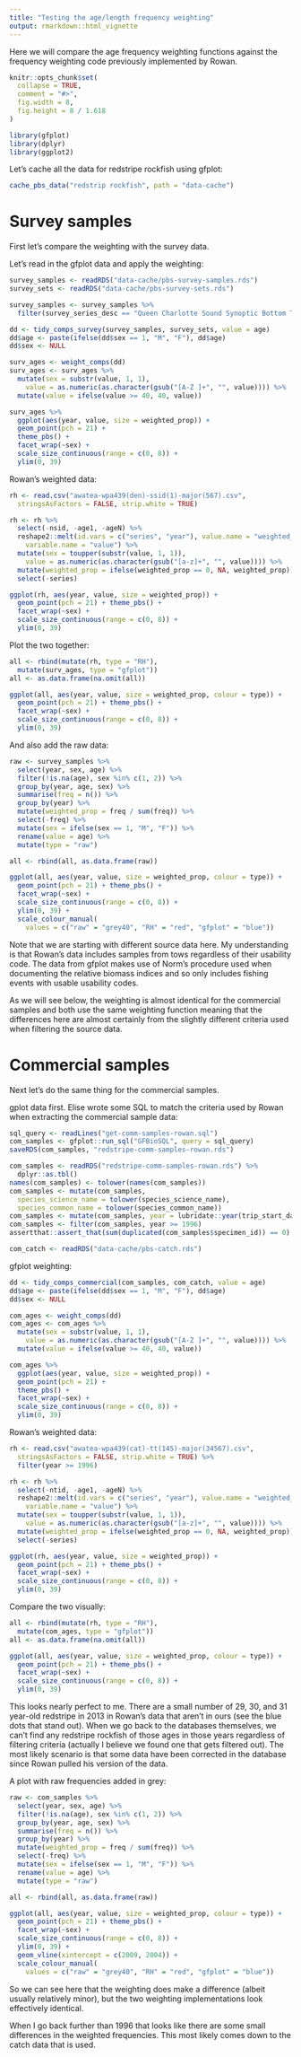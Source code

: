 ```yaml
---
title: "Testing the age/length frequency weighting"
output: rmarkdown::html_vignette
---
```


Here we will compare the age frequency weighting functions against the frequency weighting code previously implemented by Rowan.

```r
knitr::opts_chunk$set(
  collapse = TRUE,
  comment = "#>",
  fig.width = 8,
  fig.height = 8 / 1.618
)
```


```r
library(gfplot)
library(dplyr)
library(ggplot2)
```

Let's cache all the data for redstripe rockfish using gfplot:

```r
cache_pbs_data("redstrip rockfish", path = "data-cache")
```

# Survey samples

First let's compare the weighting with the survey data.

Let's read in the gfplot data and apply the weighting:

```r
survey_samples <- readRDS("data-cache/pbs-survey-samples.rds")
survey_sets <- readRDS("data-cache/pbs-survey-sets.rds")

survey_samples <- survey_samples %>%
  filter(survey_series_desc == "Queen Charlotte Sound Synoptic Bottom Trawl" )

dd <- tidy_comps_survey(survey_samples, survey_sets, value = age)
dd$age <- paste(ifelse(dd$sex == 1, "M", "F"), dd$age)
dd$sex <- NULL

surv_ages <- weight_comps(dd)
surv_ages <- surv_ages %>%
  mutate(sex = substr(value, 1, 1),
    value = as.numeric(as.character(gsub("[A-Z ]+", "", value)))) %>%
  mutate(value = ifelse(value >= 40, 40, value))

surv_ages %>%
  ggplot(aes(year, value, size = weighted_prop)) +
  geom_point(pch = 21) +
  theme_pbs() +
  facet_wrap(~sex) +
  scale_size_continuous(range = c(0, 8)) +
  ylim(0, 39)
```

Rowan's weighted data:

```r
rh <- read.csv("awatea-wpa439(den)-ssid(1)-major(567).csv",
  stringsAsFactors = FALSE, strip.white = TRUE)

rh <- rh %>%
  select(-nsid, -age1, -ageN) %>%
  reshape2::melt(id.vars = c("series", "year"), value.name = "weighted_prop",
    variable.name = "value") %>%
  mutate(sex = toupper(substr(value, 1, 1)),
    value = as.numeric(as.character(gsub("[a-z]+", "", value)))) %>%
  mutate(weighted_prop = ifelse(weighted_prop == 0, NA, weighted_prop)) %>%
  select(-series)

ggplot(rh, aes(year, value, size = weighted_prop)) +
  geom_point(pch = 21) + theme_pbs() +
  facet_wrap(~sex) +
  scale_size_continuous(range = c(0, 8)) +
  ylim(0, 39)
```

Plot the two together:

```r
all <- rbind(mutate(rh, type = "RH"),
  mutate(surv_ages, type = "gfplot"))
all <- as.data.frame(na.omit(all))

ggplot(all, aes(year, value, size = weighted_prop, colour = type)) +
  geom_point(pch = 21) + theme_pbs() +
  facet_wrap(~sex) +
  scale_size_continuous(range = c(0, 8)) +
  ylim(0, 39)
```

And also add the raw data:

```r
raw <- survey_samples %>%
  select(year, sex, age) %>%
  filter(!is.na(age), sex %in% c(1, 2)) %>%
  group_by(year, age, sex) %>%
  summarise(freq = n()) %>%
  group_by(year) %>%
  mutate(weighted_prop = freq / sum(freq)) %>%
  select(-freq) %>%
  mutate(sex = ifelse(sex == 1, "M", "F")) %>%
  rename(value = age) %>%
  mutate(type = "raw")

all <- rbind(all, as.data.frame(raw))

ggplot(all, aes(year, value, size = weighted_prop, colour = type)) +
  geom_point(pch = 21) + theme_pbs() +
  facet_wrap(~sex) +
  scale_size_continuous(range = c(0, 8)) +
  ylim(0, 39) +
  scale_colour_manual(
    values = c("raw" = "grey40", "RH" = "red", "gfplot" = "blue"))
```

Note that we are starting with different source data here. My understanding is that Rowan's data includes samples from tows regardless of their usability code. The data from gfplot makes use of Norm's procedure used when documenting the relative biomass indices and so only includes fishing events with usable usability codes.

As we will see below, the weighting is almost identical for the commercial samples and both use the same weighting function meaning that the differences here are almost certainly from the slightly different criteria used when filtering the source data.

# Commercial samples

Next let's do the same thing for the commercial samples.

gplot data first. Elise wrote some SQL to match the criteria used by Rowan when extracting the commercial sample data:

```r
sql_query <- readLines("get-comm-samples-rowan.sql")
com_samples <- gfplot::run_sql("GFBioSQL", query = sql_query)
saveRDS(com_samples, "redstripe-comm-samples-rowan.rds")
```

```r
com_samples <- readRDS("redstripe-comm-samples-rowan.rds") %>%
  dplyr::as.tbl()
names(com_samples) <- tolower(names(com_samples))
com_samples <- mutate(com_samples,
  species_science_name = tolower(species_science_name),
  species_common_name = tolower(species_common_name))
com_samples <- mutate(com_samples, year = lubridate::year(trip_start_date))
com_samples <- filter(com_samples, year >= 1996)
assertthat::assert_that(sum(duplicated(com_samples$specimen_id)) == 0)

com_catch <- readRDS("data-cache/pbs-catch.rds")
```

gfplot weighting:

```r
dd <- tidy_comps_commercial(com_samples, com_catch, value = age)
dd$age <- paste(ifelse(dd$sex == 1, "M", "F"), dd$age)
dd$sex <- NULL

com_ages <- weight_comps(dd)
com_ages <- com_ages %>%
  mutate(sex = substr(value, 1, 1),
    value = as.numeric(as.character(gsub("[A-Z ]+", "", value)))) %>%
  mutate(value = ifelse(value >= 40, 40, value))

com_ages %>%
  ggplot(aes(year, value, size = weighted_prop)) +
  geom_point(pch = 21) +
  theme_pbs() +
  facet_wrap(~sex) +
  scale_size_continuous(range = c(0, 8)) +
  ylim(0, 39)
```

Rowan's weighted data:

```r
rh <- read.csv("awatea-wpa439(cat)-tt(145)-major(34567).csv",
  stringsAsFactors = FALSE, strip.white = TRUE) %>%
  filter(year >= 1996)

rh <- rh %>%
  select(-ntid, -age1, -ageN) %>%
  reshape2::melt(id.vars = c("series", "year"), value.name = "weighted_prop",
    variable.name = "value") %>%
  mutate(sex = toupper(substr(value, 1, 1)),
    value = as.numeric(as.character(gsub("[a-z]+", "", value)))) %>%
  mutate(weighted_prop = ifelse(weighted_prop == 0, NA, weighted_prop)) %>%
  select(-series)

ggplot(rh, aes(year, value, size = weighted_prop)) +
  geom_point(pch = 21) + theme_pbs() +
  facet_wrap(~sex) +
  scale_size_continuous(range = c(0, 8)) +
  ylim(0, 39)
```

Compare the two visually:

```r
all <- rbind(mutate(rh, type = "RH"),
  mutate(com_ages, type = "gfplot"))
all <- as.data.frame(na.omit(all))

ggplot(all, aes(year, value, size = weighted_prop, colour = type)) +
  geom_point(pch = 21) + theme_pbs() +
  facet_wrap(~sex) +
  scale_size_continuous(range = c(0, 8)) +
  ylim(0, 39)
```

This looks nearly perfect to me. There are a small number of 29, 30, and 31 year-old redstripe in 2013 in Rowan's data that aren't in ours (see the blue dots that stand out). When we go back to the databases themselves, we can't find any redstripe rockfish of those ages in those years regardless of filtering criteria (actually I believe we found one that gets filtered out). The most likely scenario is that some data have been corrected in the database since Rowan pulled his version of the data. 

A plot with raw frequencies added in grey:

```r
raw <- com_samples %>%
  select(year, sex, age) %>%
  filter(!is.na(age), sex %in% c(1, 2)) %>%
  group_by(year, age, sex) %>%
  summarise(freq = n()) %>%
  group_by(year) %>%
  mutate(weighted_prop = freq / sum(freq)) %>%
  select(-freq) %>%
  mutate(sex = ifelse(sex == 1, "M", "F")) %>%
  rename(value = age) %>%
  mutate(type = "raw")

all <- rbind(all, as.data.frame(raw))

ggplot(all, aes(year, value, size = weighted_prop, colour = type)) +
  geom_point(pch = 21) + theme_pbs() +
  facet_wrap(~sex) +
  scale_size_continuous(range = c(0, 8)) +
  ylim(0, 39) +
  geom_vline(xintercept = c(2009, 2004)) +
  scale_colour_manual(
    values = c("raw" = "grey40", "RH" = "red", "gfplot" = "blue"))
```

So we can see here that the weighting does make a difference (albeit usually relatively minor), but the two weighting implementations look effectively identical.

When I go back further than 1996 that looks like there are some small differences in the weighted frequencies. This most likely comes down to the catch data that is used.
